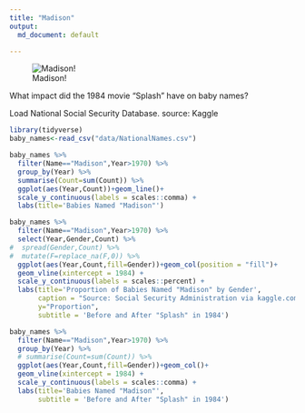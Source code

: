 ```yaml
---
title: "Madison"
output: 
  md_document: default

---
```

![Madison!](data/splash.jpg) 


What impact did the 1984 movie "Splash" have on baby names?

Load National Social Security Database. source: Kaggle    
```r
library(tidyverse)
baby_names<-read_csv("data/NationalNames.csv")
```
```r
baby_names %>% 
  filter(Name=="Madison",Year>1970) %>% 
  group_by(Year) %>% 
  summarise(Count=sum(Count)) %>% 
  ggplot(aes(Year,Count))+geom_line()+
  scale_y_continuous(labels = scales::comma) +
  labs(title='Babies Named "Madison"')

```

```r
baby_names %>% 
  filter(Name=="Madison",Year>1970) %>% 
  select(Year,Gender,Count) %>% 
#  spread(Gender,Count) %>% 
#  mutate(F=replace_na(F,0)) %>% 
  ggplot(aes(Year,Count,fill=Gender))+geom_col(position = "fill")+
  geom_vline(xintercept = 1984) +
  scale_y_continuous(labels = scales::percent) +
  labs(title='Proportion of Babies Named "Madison" by Gender',
       caption = "Source: Social Security Administration via kaggle.com",
       y="Proportion",
       subtitle = 'Before and After "Splash" in 1984')

```

```r
baby_names %>% 
  filter(Name=="Madison",Year>1970) %>% 
  group_by(Year) %>% 
  # summarise(Count=sum(Count)) %>% 
  ggplot(aes(Year,Count,fill=Gender))+geom_col()+
  geom_vline(xintercept = 1984) +
  scale_y_continuous(labels = scales::comma) +
  labs(title='Babies Named "Madison"',
       subtitle = 'Before and After "Splash" in 1984')

```
